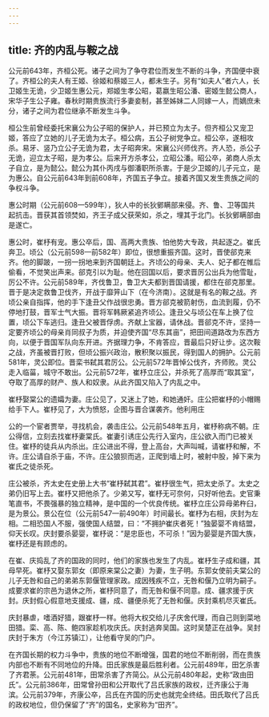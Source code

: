 ```yaml
---
---
---
```

title: 齐的内乱与鞍之战
---



公元前643年，齐桓公死。诸子之间为了争夺君位而发生不断的斗争，齐国便中衰了。齐桓公的夫人有王姬、徐姬和蔡姬三人，都未生子。另有“如夫人”者六人，长卫姬生无诡，少卫姬生惠公元，郑姬生孝公昭，葛嬴生昭公潘、密姬生懿公商人，宋华子生公子雍。春秋时期贵族流行多妻妾制，甚至姊妹二人同嫁一人，而嫡庶未分，诸子之间为君位继承不断发生斗争。

桓公生前曾经委托宋襄公为公子昭的保护人，并已预立为太子。但齐桓公又宠卫姬，答应了立她的儿子无诡为太子。桓公病，五公子树党争立。桓公卒，遂相攻杀。易牙、竖乃立公子无诡为君，太子昭奔宋。宋襄公兴师伐齐。齐人恐，杀公子无诡，迎立太子昭，是为孝公。后来开方杀孝公，立昭公潘。昭公卒，弟商人杀太子自立，是为懿公。懿公为其仆丙戌与御潘职所杀害。于是少卫姬的儿子元立，是为惠公。自公元前643年到前608年，齐国五子争立。接着齐国又发生贵族之间的争权斗争。

惠公时期（公元前608—599年），狄人中的长狄鄋瞒部来侵。齐、鲁、卫等国共起抗击。晋获其首领焚如，齐王子成父获荣如，杀之，埋其于北门。长狄鄋瞒部由是遂亡。

惠公时，崔杼有宠。惠公卒后，国、高两大贵族、怕他势大专政，共起逐之。崔氏奔卫。顷公（公元前598—前582年）即位，很想重振齐国。这时，晋使郤克来齐。他的脚跛，一拐一拐地来到齐国朝廷上。齐顷公的母亲、夫人、妃子都在帷后偷看，不觉笑出声来。郤克引以为耻。他在回国以后，要求晋厉公出兵为他雪耻，厉公不许。公元前589年，齐伐鲁卫，鲁卫大夫都到晋国请援，都住在郤克那里。晋于是决定救鲁卫伐齐，开战于靡笄山下（在今济南）。这就是有名的鞍之战。齐顷公亲自指挥，他的手下逢丑父作战很忠勇。晋方郤克被箭射伤，血流到履，仍不停地打鼓，晋军士气大振。晋将军韩厥紧追齐顷公。逢丑父与顷公在车上换了位置，顷公下车逃归。逢丑父被晋俘虏。齐献上宝器，请休战。晋郤克不许，坚持一定要齐顷公的母亲肖同叔子为质，并迫使齐国“尽东其亩”，把田间道路改为东西方向，以便于晋国军队向东开进。齐据理力争，不肯答应，晋最后只好让步。这次鞍之战，齐虽被晋打败，但顷公振兴政治，散积聚以振民，得到国人的拥护。公元前581年，灵公即位。晋栾书弑其君厉公。公元前572年晋悼公伐齐，齐师败。灵公走入临菑，城守不敢出。公元前572年，崔杼立庄公，并杀死了高厚而“取其室”，夺取了高厚的财产、族人和奴隶。从此齐国又陷入了内乱之中。

崔杼娶棠公的遗孀为妻。庄公见了，又迷上了她，和她通奸。庄公把崔杼的小帽赐给手下人。崔杼见了，大为愤怒，企图与晋合谋袭齐。他利用庄

公的一个宦者贾举，寻找机会，袭击庄公。公元前548年五月，崔杼称病不朝。庄公得信，立刻去找崔杼妻棠氏。崔妻引诱庄公先行入室内，庄公欲入而门已被关住。崔杼的徒兵从内杀出。庄公进出不得，登上高台，大声叫喊，请崔杼和解，不许。庄公请自杀于庙，不许。庄公狼狈而逃，正爬到墙上时，被射中股，掉下来为崔氏之徒杀死。

庄公被杀，齐太史在史册上大书“崔杼弑其君”。崔杼很生气，把太史杀了。太史之弟仍旧写上去。崔杼又把他杀了。少弟又写，崔杼无可奈何，只好听他去。史官秉笔直书，不畏强暴的独立精神，是中国的一个优良传统。崔杼立庄公异母弟杵臼，是为景公。景公在位（公元前547—前490年）时间最长。崔杼为右相，庆封为左相。二相恐国人不服，强使国人结盟，曰：“不拥护崔庆者死！”独晏婴不肯结盟，仰天长叹。庆封要杀晏婴，崔杼说：“是忠臣也，不可杀！”因为晏婴是齐国大族，崔杼还是有顾虑的。

在崔、庆捣乱了齐的国政的同时，他们的家族也发生了内乱。崔杼生子成和疆，其母早死。崔杼又娶东郭女（即原来棠公之妻）为妻，生子明。东郭女使前夫棠公的儿子无咎和自己的弟弟东郭偃管理家政。成因残疾不立，无咎和偃乃立明为嗣子。成要求崔的宗邑为退休之所，崔杼同意了，而无咎和偃不同意。成、疆求援于庆封。庆封假心假意地支援成、疆，成、疆便杀死了无咎和偃。庆封乘机尽灭崔氏。

庆封暴虐，嗜酒好猎，跟崔杼一样。他将大权交给儿子庆舍代理，而自己则到菜地田猎。栾、高、陈、鲍四家趁机攻庆氏。庆封逃奔吴国。这时吴楚正在战争。吴封庆封于朱方（今江苏镇江），让他看守吴的门户。

在齐国长期的权力斗争中，贵族的地位不断增强，国君的地位不断削弱，而在贵族内部也不断有不同地位的升降。田氏家族是最后胜利者。公元前489年，田乞杀害了齐君荼。公元前481年，田常杀害了齐简公。从公元前480年起，史称“政由田氏”。公元前386年，田常曾孙田和公开取代了吕氏家族的政权，迁齐康公于海滨。公元前379年，齐康公卒，吕氏在齐国的历史也就完全终结。田氏取代了吕氏的政权地位，但仍保留了“齐”的国名，史家称为“田齐”。